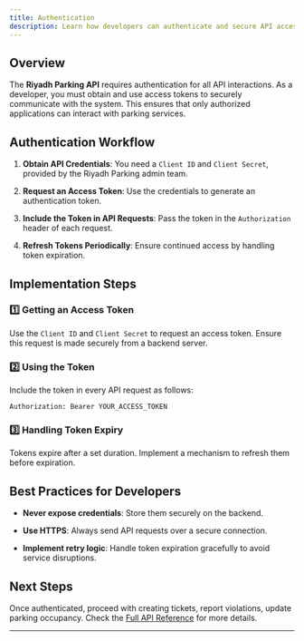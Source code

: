 ```yaml
---
title: Authentication
description: Learn how developers can authenticate and secure API access for Riyadh Parking.
---
```


## Overview

The **Riyadh Parking API** requires authentication for all API interactions. As a developer, you must obtain and use access tokens to securely communicate with the system. This ensures that only authorized applications can interact with parking services.

## Authentication Workflow

1. **Obtain API Credentials**: You need a `Client ID` and `Client Secret`, provided by the Riyadh Parking admin team.

2. **Request an Access Token**: Use the credentials to generate an authentication token.

3. **Include the Token in API Requests**: Pass the token in the `Authorization` header of each request.

4. **Refresh Tokens Periodically**: Ensure continued access by handling token expiration.

## Implementation Steps

### 1️⃣ Getting an Access Token

Use the `Client ID` and `Client Secret` to request an access token. Ensure this request is made securely from a backend server.

### 2️⃣ Using the Token

Include the token in every API request as follows:

```
Authorization: Bearer YOUR_ACCESS_TOKEN
```

### 3️⃣ Handling Token Expiry

Tokens expire after a set duration. Implement a mechanism to refresh them before expiration.

## Best Practices for Developers

* **Never expose credentials**: Store them securely on the backend.

* **Use HTTPS**: Always send API requests over a secure connection.

* **Implement retry logic**: Handle token expiration gracefully to avoid service disruptions.

## Next Steps

Once authenticated, proceed with creating tickets, report violations, update parking occupancy. Check the [Full API Reference](./api-reference/introduction) for more details.

***